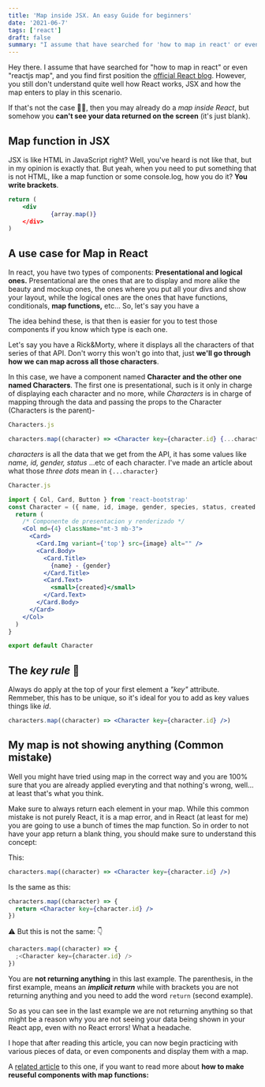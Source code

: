 ```yaml
---
title: 'Map inside JSX. An easy Guide for beginners'
date: '2021-06-7'
tags: ['react']
draft: false
summary: "I assume that have searched for 'how to map in react' or even 'reactjs map', and you find first position the official React blog. However, you still don't understand quite well how React works, JSX and how the map enters to play in this scenario."
---
```


Hey there. I assume that have searched for "how to map in react" or even "reactjs map", and you find first position the [official React blog](https://reactjs.org/docs/lists-and-keys.html). However, you still don't understand quite well how React works, JSX and how the map enters to play in this scenario.

If that's not the case ☝🏻, then you may already do a _map inside React_, but somehow you **can't see your data returned on the screen** (it's just blank).

## Map function in JSX

JSX is like HTML in JavaScript right? Well, you've heard is not like that, but in my opinion is exactly that. But yeah, when you need to put something that is not HTML, like a map function or some console.log, how you do it? **You write brackets**.

```jsx
return (
	<div
			{array.map()}
	</div>
)

```

## A use case for Map in React

In react, you have two types of components: **Presentational and logical ones.** Presentational are the ones that are to display and more alike the beauty and mockup ones, the ones where you put all your divs and show your layout, while the logical ones are the ones that have functions, conditionals, **map functions,** etc... So, let's say you have a

The idea behind these, is that then is easier for you to test those components if you know which type is each one.

Let's say you have a Rick&Morty, where it displays all the characters of that series of that API. Don't worry this won't go into that, just **we'll go through how we can map across all those characters**.

In this case, we have a component named **Character and the other one named Characters**. The first one is presentational, such is it only in charge of displaying each character and no more, while _Characters_ is in charge of mapping through the data and passing the props to the Character (Characters is the parent)-

```jsx
Characters.js
```

```jsx
characters.map((character) => <Character key={character.id} {...character} />)
```

_characters_ is all the data that we get from the API, it has some values like _name, id, gender, status_ ...etc of each character.
I've made an article about what those _three dots_ mean in `{...character}`

```jsx
Character.js
```

```jsx
import { Col, Card, Button } from 'react-bootstrap'
const Character = ({ name, id, image, gender, species, status, created }) => {
  return (
    /* Componente de presentacion y renderizado */
    <Col md={4} className="mt-3 mb-3">
      <Card>
        <Card.Img variant={'top'} src={image} alt="" />
        <Card.Body>
          <Card.Title>
            {name} - {gender}
          </Card.Title>
          <Card.Text>
            <small>{created}</small>
          </Card.Text>
        </Card.Body>
      </Card>
    </Col>
  )
}

export default Character
```

## The _key rule_ 🔑

Always do apply at the top of your first element a _"key"_ attribute. Remmeber, this has to be unique, so it's ideal for you to add as key values things like _id_.

```jsx
characters.map((character) => <Character key={character.id} />)
```

## My map is not showing anything (Common mistake)

Well you might have tried using map in the correct way and you are 100% sure that you are already applied everyting and that nothing's wrong, well... at least that's what you think.

Make sure to always return each element in your map. While this common mistake is not purely React, it is a map error, and in React (at least for me) you are going to use a bunch of times the map function. So in order to not have your app return a blank thing, you should make sure to understand this concept:

This:

```jsx
characters.map((character) => <Character key={character.id} />)
```

Is the same as this:

```jsx
characters.map((character) => {
  return <Character key={character.id} />
})
```

⚠️ But this is not the same: 👇

```jsx
characters.map((character) => {
  ;<Character key={character.id} />
})
```

You are **not returning anything** in this last example. The parenthesis, in the first example, means an **_implicit return_** while with brackets you are not returning anything and you need to add the word `return` (second example).

So as you can see in the last example we are not returning anything so that might be a reason why you are not seeing your data being shown in your React app, even with no React errors! What a headache.

I hope that after reading this article, you can now begin practicing with various pieces of data, or even components and display them with a map.

A [related article](https://reactshark.vercel.app/blog/make-a-component-reusable) to this one, if you want to read more about **how to make reuseful components with map functions:**
